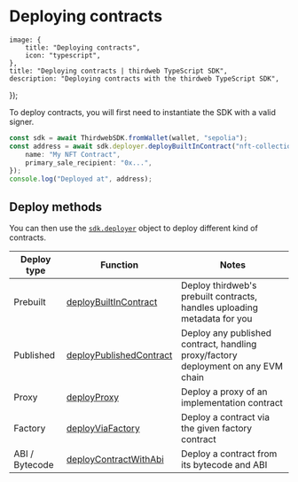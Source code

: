 
# Deploying contracts

	image: {
		title: "Deploying contracts",
		icon: "typescript",
	},
	title: "Deploying contracts | thirdweb TypeScript SDK",
	description: "Deploying contracts with the thirdweb TypeScript SDK",
});

To deploy contracts, you will first need to instantiate the SDK with a valid signer.

```ts
const sdk = await ThirdwebSDK.fromWallet(wallet, "sepolia");
const address = await sdk.deployer.deployBuiltInContract("nft-collection", {
	name: "My NFT Contract",
	primary_sale_recipient: "0x...",
});
console.log("Deployed at", address);
```

## Deploy methods

You can then use the [`sdk.deployer`](/references/typescript/v4/ContractDeployer) object to deploy different kind of contracts.

| Deploy type    | Function                                                                                      | Notes                                                                             |
| -------------- | --------------------------------------------------------------------------------------------- | --------------------------------------------------------------------------------- |
| Prebuilt       | [deployBuiltInContract](/references/typescript/v4/ContractDeployer#deployBuiltInContract)     | Deploy thirdweb's prebuilt contracts, handles uploading metadata for you          |
| Published      | [deployPublishedContract](/references/typescript/v4/ContractDeployer#deployPublishedContract) | Deploy any published contract, handling proxy/factory deployment on any EVM chain |
| Proxy          | [deployProxy](/references/typescript/v4/ContractDeployer#deployProxy)                         | Deploy a proxy of an implementation contract                                      |
| Factory        | [deployViaFactory](/references/typescript/v4/ContractDeployer#deployViaFactory)               | Deploy a contract via the given factory contract                                  |
| ABI / Bytecode | [deployContractWithAbi](/references/typescript/v4/ContractDeployer#deployContractWithAbi)     | Deploy a contract from its bytecode and ABI                                       |
